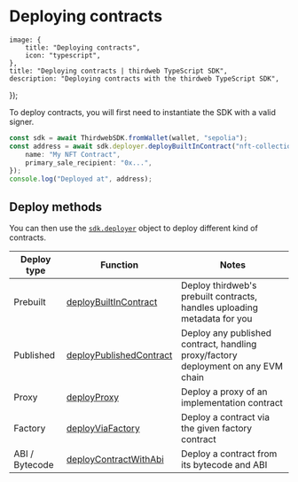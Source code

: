 
# Deploying contracts

	image: {
		title: "Deploying contracts",
		icon: "typescript",
	},
	title: "Deploying contracts | thirdweb TypeScript SDK",
	description: "Deploying contracts with the thirdweb TypeScript SDK",
});

To deploy contracts, you will first need to instantiate the SDK with a valid signer.

```ts
const sdk = await ThirdwebSDK.fromWallet(wallet, "sepolia");
const address = await sdk.deployer.deployBuiltInContract("nft-collection", {
	name: "My NFT Contract",
	primary_sale_recipient: "0x...",
});
console.log("Deployed at", address);
```

## Deploy methods

You can then use the [`sdk.deployer`](/references/typescript/v4/ContractDeployer) object to deploy different kind of contracts.

| Deploy type    | Function                                                                                      | Notes                                                                             |
| -------------- | --------------------------------------------------------------------------------------------- | --------------------------------------------------------------------------------- |
| Prebuilt       | [deployBuiltInContract](/references/typescript/v4/ContractDeployer#deployBuiltInContract)     | Deploy thirdweb's prebuilt contracts, handles uploading metadata for you          |
| Published      | [deployPublishedContract](/references/typescript/v4/ContractDeployer#deployPublishedContract) | Deploy any published contract, handling proxy/factory deployment on any EVM chain |
| Proxy          | [deployProxy](/references/typescript/v4/ContractDeployer#deployProxy)                         | Deploy a proxy of an implementation contract                                      |
| Factory        | [deployViaFactory](/references/typescript/v4/ContractDeployer#deployViaFactory)               | Deploy a contract via the given factory contract                                  |
| ABI / Bytecode | [deployContractWithAbi](/references/typescript/v4/ContractDeployer#deployContractWithAbi)     | Deploy a contract from its bytecode and ABI                                       |
